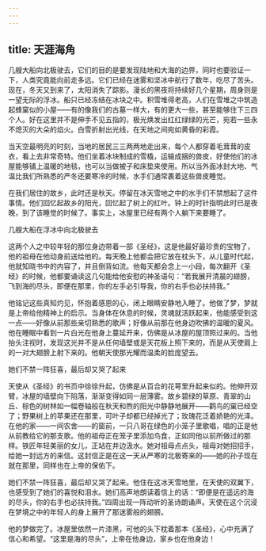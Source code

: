 ```yaml
---
---
---
```

title: 天涯海角
---



几艘大船向北极驶去，它们的目的是要发现陆地和大海的边界，同时也要验证一下，人类究竟能向前走多远。它们已经在迷雾和坚冰中航行了数年，吃尽了苦头。现在，冬天又到来了，太阳消失了踪影。漫长的黑夜将持续好几个星期，周身则是一望无际的浮冰。船只已经冻结在冰块之中。积雪堆得老高，人们在雪堆之中筑造起蜂窠似的小屋——有的像我们的古墓一样大，有的更大一些，甚至能够住下三四个人。好在这里并不是伸手不见五指的，极光焕发出红红绿绿的光芒，宛若一些永不熄灭的大朵的焰火。白雪折射出光线，在天地之间宛如黄昏的彩霞。

当天空最明亮的时刻，当地的居民三三两两地走出来，每个人都穿着毛茸茸的皮衣，看上去非常奇特。他们坐着冰块制成的雪橇，运输成捆的兽皮，好使他们的冰屋能够铺上温暖的地毯，也可以当做被子和床垫来使用。所以当外面冰封大地、气温比我们所熟悉的严冬还要寒冷的时候，水手们通常裹着这些兽皮睡觉。

在我们居住的故乡，此时还是秋天。停留在冰天雪地之中的水手们不禁想起了这件事情。他们回忆起故乡的阳光，回忆起了树上的红叶。钟上的时针指明此时已是夜晚，到了该睡觉的时候了。事实上，冰屋里已经有两个人躺下来要睡了。



几艘大船在浮冰中向北极驶去

这两个人之中较年轻的那位身边带着一部《圣经》，这是他最好最珍贵的宝物了，他的祖母在他动身前送给他的。每天晚上他都会把它放在枕头下，从儿童时代起，他就知晓书中的内容了，并且倒背如流。他每天都会念上一小段，每次翻开《圣经》的时候，他都要诵读这几句能给他安慰的神圣语句：“若我展开清晨的翅膀，飞到海的尽头，即便在那里，你的左手必引导我，你的右手也必扶持我。”

他铭记这些真知灼见，怀抱着感恩的心，闭上眼睛安静地入睡了。他做了梦，梦就是上帝给他精神上的启示。当身体在休息的时候，灵魂就活跃起来，他能感受到这一点——好像从前那些亲切熟悉的歌声；好像从前那在他身边吹拂的温暖的夏风。他在睡眠中看到一片白光在他身上蔓延开来，仿佛是从冰屋的屋顶照过来的。当他抬头注视时，发现这光并不是从任何墙壁或是天花板上照下来的，而是从天使肩上的一对大翅膀上射下来的。他朝天使那光耀而温柔的脸庞望去。



她们不禁一阵狂喜，最后却又哭了起来

天使从《圣经》的书页中徐徐升起，仿佛是从百合的花萼里升起来似的。他伸开双臂，冰屋的墙壁向下陷落，渐渐变得如同一层薄雾。故乡碧绿的草原、青翠的山丘、棕色的树林如一幅卷轴般在秋天和煦的阳光中静静地展开——鹳鸟的窠已经空了；野果树上的苹果还在那里，可叶子却都已经掉光了；玫瑰花泛着娇艳的光泽。在他的家——一间农舍——的窗前，一只八哥在绿色的小笼子里歌唱，唱的正是他从前教给它的那支歌。他的祖母正在笼子里添加鸟食，正如同他以前所做过的那样。铁匠年轻美丽的女儿，正站在井边汲水。她对祖母点点头，祖母对她招招手，给她一封远方的来信。这封信正是在这一天从严寒的北极寄来的——她的孙子现在就在那里，同样也在上帝的保佑下。

她们不禁一阵狂喜，最后却又哭了起来。他住在这冰天雪地里，在天使的双翼下，也感受到了她们的喜悦和泪水。她们高声地朗读着信上的话：“即便是在遥远的海的尽头，你的右手也必扶持我。”四周出现一阵动听的圣诗朗诵声。天使在这个沉浸在梦境之中的年轻人的身上展开了那迷雾般的翅膀。

他的梦做完了。冰屋里依然一片漆黑，可他的头下枕着那本《圣经》，心中充满了信心和希望。“这里是海的尽头”，上帝在他身边，家乡也在他身边！